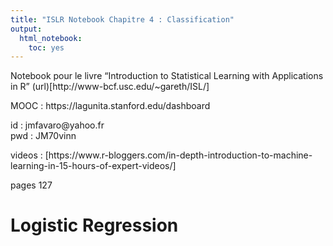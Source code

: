 ```yaml
---
title: "ISLR Notebook Chapitre 4 : Classification"
output:
  html_notebook: 
    toc: yes
---
```


Notebook pour le livre "Introduction to Statistical Learning with Applications in R" 
(url)[http://www-bcf.usc.edu/~gareth/ISL/]

MOOC : https://lagunita.stanford.edu/dashboard

id : jmfavaro@yahoo.fr  
pwd : JM70vinn

videos : [https://www.r-bloggers.com/in-depth-introduction-to-machine-learning-in-15-hours-of-expert-videos/]


pages 127

# Logistic Regression
